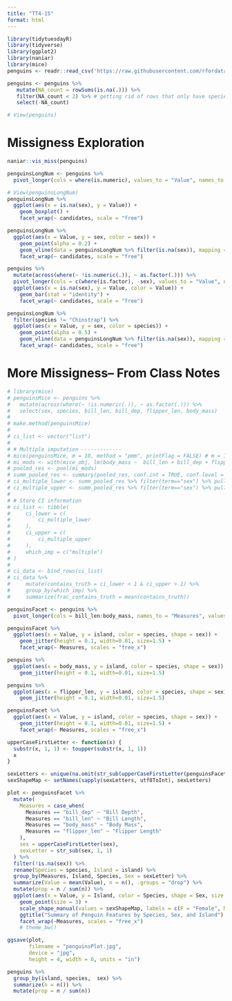 ```yaml
---
title: "TT4-15"
format: html
---
```


```r
library(tidytuesdayR)
library(tidyverse)
library(ggplot2)
library(naniar)
library(mice)
penguins <- readr::read_csv('https://raw.githubusercontent.com/rfordatascience/tidytuesday/main/data/2025/2025-04-15/penguins.csv')

penguins <- penguins %>%
   mutate(NA_count = rowSums(is.na(.))) %>%
   filter(NA_count < 2) %>% # getting rid of rows that only have species and island 
   select(-NA_count)
```
```r
# View(penguins)
```

# Missigness Exploration
```r
naniar::vis_miss(penguins)

penguinsLongNum <- penguins %>%
  pivot_longer(cols = where(is.numeric), values_to = "Value", names_to = "candidates")

# View(penguinsLongNum)
penguinsLongNum %>%
  ggplot(aes(x = is.na(sex), y = Value)) + 
    geom_boxplot() +
    facet_wrap(~ candidates, scale = "free")

penguinsLongNum %>%
  ggplot(aes(x = Value, y = sex, color = sex)) +
    geom_point(alpha = 0.2) +
    geom_vline(data = penguinsLongNum %>% filter(is.na(sex)), mapping = aes(xintercept = Value)) + 
    facet_wrap(~ candidates, scale = "free")

penguins %>%
  mutate(across(where(~ !is.numeric(.)), ~ as.factor(.))) %>%
  pivot_longer(cols = c(where(is.factor), -sex), values_to = "Value", names_to = "candidates") %>%
  ggplot(aes(x = is.na(sex), y = Value, color = Value)) + 
    geom_bar(stat = "identity") +
    facet_wrap(~ candidates, scale = "free")

penguinsLongNum %>%
  filter(species != "Chinstrap") %>%
  ggplot(aes(x = Value, y = sex, color = species)) +
    geom_point(alpha = 0.5) +
    geom_vline(data = penguinsLongNum %>% filter(is.na(sex)), mapping = aes(xintercept = Value)) + 
    facet_wrap(~ candidates, scale = "free")
```

# More Missigness-- From Class Notes
```r
# library(mice)
# penguinsMice <- penguins %>%
#   mutate(across(where(~ !is.numeric(.)), ~ as.factor(.))) %>%
#   select(sex, species, bill_len, bill_dep, flipper_len, body_mass)
# 
# make.method(penguinsMice)
# 
# ci_list <- vector("list")
# 
# # Multiple imputation -------------
# mice(penguinsMice, m = 10, method = "pmm", printFlag = FALSE) # m = 10 is similar to CV, create 10 different datasets and combine info. across 
# mi_mods <- with(mice_obj, lm(body_mass ~  bill_len + bill_dep + flipper_len + sex))
# pooled_res <- pool(mi_mods)
# summ_pooled_res <- summary(pooled_res, conf.int = TRUE, conf.level = 0.95)
# ci_multiple_lower <- summ_pooled_res %>% filter(term=="sex") %>% pull(`2.5 %`)
# ci_multiple_upper <- summ_pooled_res %>% filter(term=="sex") %>% pull(`97.5 %`)
# 
# # Store CI information
# ci_list <- tibble(
#     ci_lower = c(
#         ci_multiple_lower
#     ),
#     ci_upper = c(
#         ci_multiple_upper
#     ),
#     which_imp = c("multiple")
# )
# 
# ci_data <- bind_rows(ci_list)
# ci_data %>% 
#     mutate(contains_truth = ci_lower < 1 & ci_upper > 1) %>% 
#     group_by(which_imp) %>% 
#     summarize(frac_contains_truth = mean(contains_truth))
```

```r
penguinsFacet <- penguins %>%
  pivot_longer(cols = bill_len:body_mass, names_to = "Measures", values_to = "Value")

penguinsFacet %>%
  ggplot(aes(x = Value, y = island, color = species, shape = sex)) +
    geom_jitter(height = 0.1, width=0.01, size=1.5) +
    facet_wrap(~ Measures, scales = "free_x")
```

```r
penguins %>%
  ggplot(aes(x = body_mass, y = island, color = species, shape = sex)) +
    geom_jitter(height = 0.1, width=0.01, size=1.5)
```

```r
penguins %>%
  ggplot(aes(x = flipper_len, y = island, color = species, shape = sex)) +
    geom_jitter(height = 0.1, width=0.01, size=1.5)

penguinsFacet %>%
  ggplot(aes(x = Value, y = island, color = species, shape = sex)) +
    geom_jitter(height = 0.1, width=0.01, size=1.5) +
    facet_wrap(~ Measures, scales = "free_x")
```

```r
upperCaseFirstLetter <- function(x) {
  substr(x, 1, 1) <- toupper(substr(x, 1, 1))
  x
}

sexLetters <- unique(na.omit(str_sub(upperCaseFirstLetter(penguinsFacet$sex), 1, 1)))
sexShapeMap <- setNames(sapply(sexLetters, utf8ToInt), sexLetters)

plot <- penguinsFacet %>%
  mutate(
    Measures = case_when(
      Measures == "bill_dep" ~ "Bill Depth",
      Measures == "bill_len" ~ "Bill Length",
      Measures == "body_mass" ~ "Body Mass",
      Measures == "flipper_len" ~ "Flipper Length"
    ),
    sex = upperCaseFirstLetter(sex),
    sexLetter = str_sub(sex, 1, 1)
  ) %>%
  filter(!is.na(sex)) %>%
  rename(Species = species, Island = island) %>%
  group_by(Measures, Island, Species, Sex = sexLetter) %>%
  summarize(Value = mean(Value), n = n(), .groups = "drop") %>%
  mutate(prop = n / sum(n)) %>%
  ggplot(aes(x = Value, y = Island, color = Species, shape = Sex, size = prop)) +
    geom_point(size = 3) +
    scale_shape_manual(values = sexShapeMap, labels = c(F = "Female", M = "Male")) +
    ggtitle("Summary of Penguin Features by Species, Sex, and Island") + 
    facet_wrap(~Measures, scales = "free_x")
    # theme_bw()

ggsave(plot, 
       filename = "penguinsPlot.jpg",
       device = "jpg",
       height = 4, width = 6, units = "in")
```

```r
penguins %>%
  group_by(island, species,  sex) %>%
  summarize(n = n()) %>%
  mutate(prop = n / sum(n))
```
